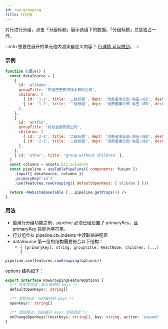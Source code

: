 ```yaml
---
id: row-grouping
title: 行分组
---
```


对行进行分组，点击「分组标题」展示该组下的数据。「分组标题」总是独占一行。

:::info
想要在展开的单元格内渲染自定义内容？ [行详情 可以做到](row-detail)。
:::

### 示例

```jsx live
function 行展开() {
  const dataSource = [
    {
      id: 'alibaba',
      groupTitle: '阿里巴巴网络技术有限公司',
      children: [
        { id: '1-1', title: '二级标题', dept: '消费者事业部-淘宝-UED', dest: '云南大理', guide: 'Douglas Lee' },
        { id: '1-2', title: '二级标题', dept: '消费者事业部-淘宝-UED', dest: '云南大理', guide: 'Douglas Lee' },
      ],
    },
    {
      id: 'antfin',
      groupTitle: '蚂蚁金服有限公司',
      children: [
        { id: '2-1', title: '二级标题', dept: '消费者事业部-淘宝-UED', dest: '云南大理', guide: 'Douglas Lee' },
        { id: '2-2', title: '二级标题', dept: '消费者事业部-淘宝-UED', dest: '云南大理', guide: 'Douglas Lee' },
      ],
    },
    { id: 'other', title: 'group without children' },
  ]
  const columns = assets.biz.columns5
  const pipeline = useTablePipeline({ components: fusion })
    .input({ dataSource, columns })
    .primaryKey('id')
    .use(features.rowGrouping({ defaultOpenKeys: ['alibaba'] }))

  return <WebsiteBaseTable {...pipeline.getProps()} />
}
```

### 用法

- 启用行分组功能之前，pipeline 必须已经设置了 primaryKey，且 primaryKey 只能为字符串。
- 行分组会从 pipeline.ctx.indents 中读取缩进配置
- dataSource 第一层的结构需要符合以下结构：
  - `{ [primaryKey]: string, groupTitle: ReactNode, children: [...] }`

```jsx
pipeline.use(features.rowGrouping(options))
```

options 结构如下：

```typescript
export interface RowGroupingFeatureOptions {
  /** 非受控用法：默认展开的 keys */
  defaultOpenKeys?: string[]

  /** 受控用法：当前展开的 keys */
  openKeys?: string[]

  /** 受控用法：当前展开 keys 改变回调 */
  onChangeOpenKeys?(nextKeys: string[], key: string, action: 'expand' | 'collapse'): void
}
```
